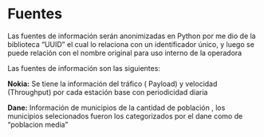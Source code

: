 # Fuentes


Las fuentes de información serán anonimizadas en Python por me dio de la biblioteca “UUID” el cual lo relaciona con un identificador único, y luego se puede relación con el nombre original para uso interno de la operadora 

Las fuentes de información son las siguientes:

**Nokia:**  Se tiene  la información del tráfico ( Payload) y  velocidad (Throughput) por cada estación base con periodicidad diaria

**Dane:** Información de municipios de la cantidad de población , los municipios selecionados fueron los categorizados por el dane como de "poblacion media"

